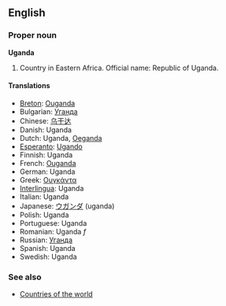 ==English==
===Proper noun===
'''Uganda'''

# Country in Eastern Africa. Official name: Republic of Uganda.

====Translations====
*[[Breton]]: [[Ouganda]]
*Bulgarian: [[Уганда]]
*Chinese: [[乌干达]]
*Danish: Uganda
*Dutch: Uganda, [[Oeganda]]
*[[Esperanto]]: [[Ugando]]
*Finnish: Uganda
*French: [[Ouganda]]
*German: Uganda
*Greek: [[Ουγκάντα]]
*[[Interlingua]]: Uganda
*Italian: Uganda
*Japanese: [[ウガンダ]] (uganda)
*Polish: Uganda
*Portuguese: Uganda
*Romanian: Uganda ''f''
*Russian: [[Уганда]]
*Spanish: Uganda
*Swedish: Uganda

===See also===
*[[Countries of the world]]
